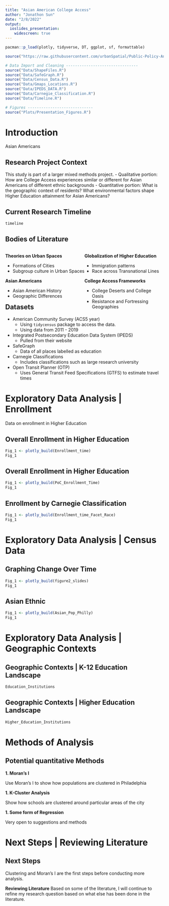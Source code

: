 ```yaml
---
title: "Asian American College Access"
author: "Jonathon Sun"
date: "2/8/2022"
output: 
  ioslides_presentation:
    widescreen: true
---
```


```r

pacman::p_load(plotly, tidyverse, DT, ggplot, sf, formattable)

source("https://raw.githubusercontent.com/urbanSpatial/Public-Policy-Analytics-Landing/master/functions.r")

# Data Import and Cleaning --------------------------------
source("Data/ShapeFiles.R")
source("Data/SafeGraph.R")
source("Data/Census_Data.R")
source("Data/Gmaps_Locations.R")
source("Data/IPEDS_DATA.R")
source("Data/Carnegie_Classification.R")
source("Data/Timeline.R")

# Figures -----------------------------
source("Plots/Presentation_Figures.R")
```

# Introduction

Asian Americans 


## Research Project Context {.flexbox .vcenter}
This study is part of a larger mixed methods project. 
  - Qualitative portion: How are College Access experiences similar or different for Asian Americans of different ethnic backgrounds
  - Quantitative portion: What is the geographic context of residents? What environmental factors shape Higher Education attainment for Asian Americans?

## Current Research Timeline {.flexbox .vcenter}

```r
timeline
```

## Bodies of Literature

<div style = "float: left; width: 50%">

**Theories on Urban Spaces**

  - Formations of Cities
  - Subgroup culture in Urban Spaces
  
**Asian Americans**

  - Asian American History
  - Geographic Differences
  
</div>
  
<div style = "float: right; width: 50%">
**Globalization of Higher Education**

  - Immigration patterns
  - Race across Transnational Lines
  
**College Access Frameworks**
  
  - College Deserts and College Oasis
  - Resistance and Fortressing Geographies

</div>

## Datasets
- American Community Survey (ACS5 year)
  - Using `tidycensus` package to access the data.
  - Using data from 2011 - 2019
- Integrated Postsecondary Education Data System (IPEDS)
  - Pulled from their website
- SafeGraph
  - Data of all places labelled as education
- Carnegie Classifications
  - Includes classifications such as large research university
- Open Transit Planner (OTP)
  - Uses General Transit Feed Specifications (GTFS) to estimate travel times 

# Exploratory Data Analysis | Enrollment
Data on enrollment in Higher Education

## Overall Enrollment in Higher Education {.flexbox .vcenter}

```r
Fig_1 <- plotly_build(Enrollment_time)
Fig_1

```

## Overall Enrollment in Higher Education {.flexbox .vcenter}

```r
Fig_1 <- plotly_build(PoC_Enrollment_Time) 
Fig_1
```

## Enrollment by Carnegie Classification {.flexbox .vcenter}

```r
Fig_1 <- plotly_build(Enrollment_time_Facet_Race)
Fig_1
```
# Exploratory Data Analysis | Census Data

## Graphing Change Over Time {.flexbox .vcenter}

```r
Fig_1 <- plotly_build(figure2_slides)
Fig_1
```

## Asian Ethnic {.flexbox .vcenter}

```r
Fig_1 <- plotly_build(Asian_Pop_Philly)
Fig_1
```

# Exploratory Data Analysis | Geographic Contexts 

## Geographic Contexts | K-12 Education Landscape {.flexbox .vcenter}

```r
Education_Institutions
```

## Geographic Contexts | Higher Education Landscape {.flexbox .vcenter}

```r
Higher_Education_Institutions
```

# Methods of Analysis

## Potential quantitative Methods

**1. Moran's I**

Use Moran's I to show how populations are clustered in Philadelphia

**1. K-Cluster Analysis**

Show how schools are clustered around particular areas of the city

**1. Some form of Regression**

Very open to suggestions and methods

# Next Steps | Reviewing Literature

## Next Steps
Clustering and Moran's I are the first steps before conducting more analysis. 

**Reviewing Literature**
Based on some of the literature, I will continue to refine my research question based on what else has been done in the literature.
